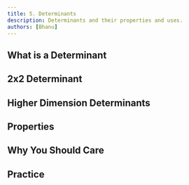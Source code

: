 ```yaml
---
title: 5. Determinants
description: Determinants and their properties and uses.
authors: [Bhanu]
---
```

<link rel="stylesheet" href="https://cdn.jsdelivr.net/npm/katex@0.16.0/dist/katex.min.css" integrity="sha384-Xi8rHCmBmhbuyyhbI88391ZKP2dmfnOl4rT9ZfRI7mLTdk1wblIUnrIq35nqwEvC" crossOrigin="anonymous"/>

## What is a Determinant

## 2x2 Determinant

## Higher Dimension Determinants

## Properties

## Why You Should Care

## Practice

